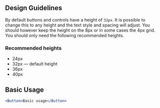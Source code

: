 ## Design Guidelines

By default buttons and controls have a height of `32px`.
It is possible to change this to any height and the text style and spacing will adjust.
You should however keep the height on the 8px or in some cases the 4px grid.
You should only need the following recommended heights.

### Recommended heights

* 24px
* 32px — default height
* 36px
* 40px


## Basic Usage


```jsx
<Button>Basic usage</Button>
```
